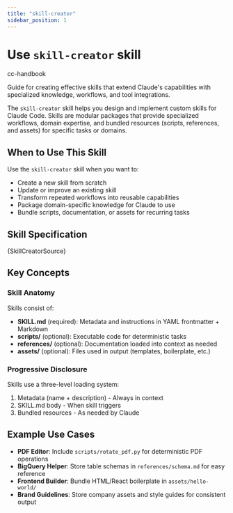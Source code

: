 ```yaml
---
title: "skill-creator"
sidebar_position: 1
---
```



# Use `skill-creator` skill

<span className="badge badge--primary">cc-handbook</span>

Guide for creating effective skills that extend Claude's capabilities with specialized knowledge, workflows, and tool integrations.

The `skill-creator` skill helps you design and implement custom skills for Claude Code. Skills are modular packages that provide specialized workflows, domain expertise, and bundled resources (scripts, references, and assets) for specific tasks or domains.

## When to Use This Skill

Use the `skill-creator` skill when you want to:

- Create a new skill from scratch
- Update or improve an existing skill
- Transform repeated workflows into reusable capabilities
- Package domain-specific knowledge for Claude to use
- Bundle scripts, documentation, or assets for recurring tasks

## Skill Specification

<CodeBlock language="markdown">
{SkillCreatorSource}
</CodeBlock>

## Key Concepts

### Skill Anatomy

Skills consist of:
- **SKILL.md** (required): Metadata and instructions in YAML frontmatter + Markdown
- **scripts/** (optional): Executable code for deterministic tasks
- **references/** (optional): Documentation loaded into context as needed
- **assets/** (optional): Files used in output (templates, boilerplate, etc.)

### Progressive Disclosure

Skills use a three-level loading system:
1. Metadata (name + description) - Always in context
2. SKILL.md body - When skill triggers
3. Bundled resources - As needed by Claude

## Example Use Cases

- **PDF Editor**: Include `scripts/rotate_pdf.py` for deterministic PDF operations
- **BigQuery Helper**: Store table schemas in `references/schema.md` for easy reference
- **Frontend Builder**: Bundle HTML/React boilerplate in `assets/hello-world/`
- **Brand Guidelines**: Store company assets and style guides for consistent output
